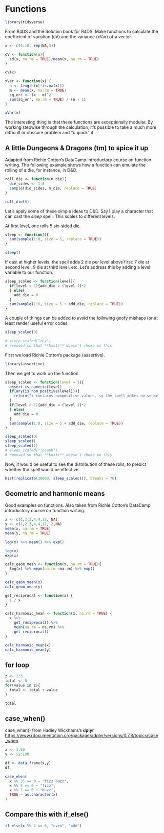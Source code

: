 # Functions

```r
library(tidyverse)
```

From R4DS and the Solution book for R4DS. Make functions to calculate the coefficient of variation (cV) and the variance (xVar) of a vector.

```r
x <- c(1:10, rep(NA,3)) 

cV <- function(x){
  sd(x, na.rm = TRUE)/mean(x, na.rm = TRUE)
}

cV(x)

xVar <- function(x) {
  n <- length(x[!is.na(x)])
  m <- mean(x, na.rm = TRUE)
  sq_err <- (x - m)^2
  sum(sq_err, na.rm = TRUE) / (n - 1)
}

xVar(x)
```

The interesting thing is that these functions are exceptionally modular. By working stepwise through the calculation, it's possible to take a much more difficult or obscure problem and "unpack" it. 

## A little Dungeons & Dragons (tm) to spice it up

Adapted from Richie Cotton's DataCamp introductory course on function writing. The following example shows how a function can emulate the rolling of a die, for instance, in D&D. 

```r
roll_die <- function(n_die){
  die_sides <- 1:6
  sample(die_sides, n_die, replace = TRUE)
}

roll_die(6)
```

Let's apply some of these simple ideas to D&D. Say I play a character that can cast the *sleep* spell. This scales to different levels.

At first level, one rolls 5 six-sided die. 

```r
sleep <- function(){
  sum(sample(1:8, size = 5, replace = TRUE))
}

sleep()
```

If cast at higher levels, the spell adds 2 die per level above first: 7 die at second level, 9 die at third level, etc. Let's address this by adding a level variable to our function.

```r
sleep_scaled <- function(level){
  if(level > 1){add_die = (level-1)*2
  } else{
    add_die = 0
  }
  sum(sample(1:8, size = 5 + add_die, replace = TRUE))
}
```

A couple of things can be added to avoid the following goofy mishaps (or at least render useful error codes:

```r
sleep_scaled(0)

# sleep_scaled("rex")
# removed so that **knitr** doesn't choke on this
```

First we load Richie Cotton's package {assertive}.

```r
library(assertive)
```

Then we get to work on the function:

```r
sleep_scaled <- function(level = 1){
  assert_is_numeric(level)
  if(any(is_non_positive(level))){
    return("x contains nonpositive values, so the spell makes no sense")
  }
  if(level > 1){add_die = (level-1)*2
  } else{
    add_die = 0
  }
  sum(sample(1:8, size = 5 + add_die, replace = TRUE))
}

sleep_scaled(0)
sleep_scaled()
sleep_scaled(2)
# sleep_scaled("joseph")
# removed so that **knitr** doesn't choke on this
```

Now, it would be useful to see the distribution of these rolls, to predict whether the spell would be effective.

```r
hist(replicate(10000, sleep_scaled()), breaks = 70)
```

## Geometric and harmonic means

Good examples on functions. Also taken from Richie Cotton's DataCamp introductory course on function writing. 

```r
x <- c(1,2,3,4,4,12, NA)
y <- c(1,2,3,4,4,12,-2,NA)
mean(x, na.rm = TRUE)
mean(y, na.rm = TRUE)

log(x) %>% mean() %>% exp()

log(x)
exp(x)

calc_geom_mean <- function(x, na.rm = TRUE){
  log(x) %>% mean(na.rm =na.rm) %>% exp()
}

calc_geom_mean(x)
calc_geom_mean(y)

get_reciprocal <- function(x) {
  1 / x
}

calc_harmonic_mean <- function(x, na.rm = TRUE) {
  x %>%
    get_reciprocal() %>%
    mean(na.rm = na.rm) %>%
    get_reciprocal()
}

calc_harmonic_mean(x)
calc_harmonic_mean(y)
```

## for loop

```r
z <- 1:3
total <- 0
for(value in z){
  total <- total + value
}

total
```

## case_when()

case_when() from Hadley Wickhams's **dplyr** <https://www.rdocumentation.org/packages/dplyr/versions/0.7.8/topics/case_when>

```r
x <- 1:50
y <- 51:100

df <- data.frame(x,y)
df

case_when(
  x %% 35 == 0 ~ "fizz buzz",
  x %% 5 == 0 ~ "fizz",
  x %% 7 == 0 ~ "buzz",
  TRUE ~ as.character(x)
)
```

## Compare this with if_else()

```r
if_else(x %% 2 == 0, "even", "odd")
```



